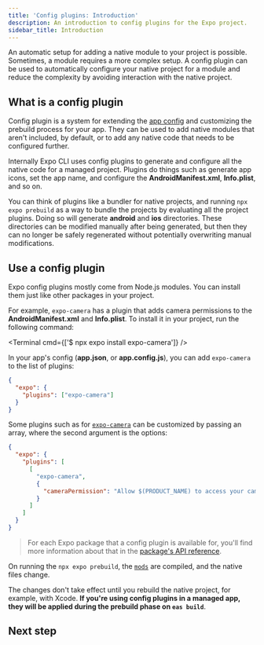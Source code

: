```yaml
---
title: 'Config plugins: Introduction'
description: An introduction to config plugins for the Expo project.
sidebar_title: Introduction
---
```



An automatic setup for adding a native module to your project is possible. Sometimes, a module requires a more complex setup. A config plugin can be used to automatically configure your native project for a module and reduce the complexity by avoiding interaction with the native project.

## What is a config plugin

Config plugin is a system for extending the [app config](/workflow/configuration) and customizing the prebuild process for your app. They can be used to add native modules that aren't included, by default, or to add any native code that needs to be configured further.

Internally Expo CLI uses config plugins to generate and configure all the native code for a managed project. Plugins do things such as generate app icons, set the app name, and configure the **AndroidManifest.xml**, **Info.plist**, and so on.

You can think of plugins like a bundler for native projects, and running `npx expo prebuild` as a way to bundle the projects by evaluating all the project plugins. Doing so will generate **android** and **ios** directories. These directories can be modified manually after being generated, but then they can no longer be safely regenerated without potentially overwriting manual modifications.

## Use a config plugin

Expo config plugins mostly come from Node.js modules. You can install them just like other packages in your project.

For example, `expo-camera` has a plugin that adds camera permissions to the **AndroidManifest.xml** and **Info.plist**. To install it in your project, run the following command:

<Terminal cmd={['$ npx expo install expo-camera']} />

In your app's config (**app.json**, or **app.config.js**), you can add `expo-camera` to the list of plugins:

```json app.json
{
  "expo": {
    "plugins": ["expo-camera"]
  }
}
```

Some plugins such as for [`expo-camera`](/versions/latest/sdk/camera/) can be customized by passing an array, where the second argument is the options:

```json app.json
{
  "expo": {
    "plugins": [
      [
        "expo-camera",
        {
          "cameraPermission": "Allow $(PRODUCT_NAME) to access your camera."
        }
      ]
    ]
  }
}
```

> For each Expo package that a config plugin is available for, you'll find more information about that in the [package's API reference](/versions/latest/).

On running the `npx expo prebuild`, the [`mods`]() are compiled, and the native files change.

The changes don't take effect until you rebuild the native project, for example, with Xcode. **If you're using config plugins in a managed app,
they will be applied during the prebuild phase on `eas build`**.

## Next step

<BoxLink
  title="Create a plugin"
  description="Learn about how you can create a config plugin."
  href="/config-plugins/plugins-and-mods"
  Icon={BookOpen02Icon}
/>

